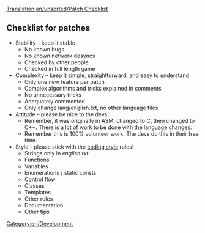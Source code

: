 [[Translation:en/unsorted/Patch Checklist]]
{{en/DevDoc}}
{{en/outdated|Please see [https://github.com/OpenTTD/OpenTTD/blob/master/CONTRIBUTING.md Contributing to OpenTTD on GitHub] for guidelines.}}


== Checklist for patches ==

*Stability – keep it stable
**No known bugs
**No known network desyncs
**Checked by other people
**Checked in full length game
*Complexity – keep it simple, straightforward, and easy to understand
**Only one new feature per patch
**Complex algorithms and tricks explained in comments
**No unnecessary tricks
**Adequately commented
**Only change lang/english.txt, no other language files
*Attitude – please be nice to the devs!
**Remember, it was originally in ASM, changed to C, then changed to C++. There is a lot of work to be done with the language changes.
**Remember this is 100% volunteer work. The devs do this in their free time.
*Style – please stick with the [[en/Development/Coding style|coding style]] rules!
**Strings only in ''english.txt''
**Functions
**Variables
**Enumerations / static consts
**Control flow
**Classes
**Templates
**Other rules
**Documentation
**Other tips

[[Category:en/Development]]